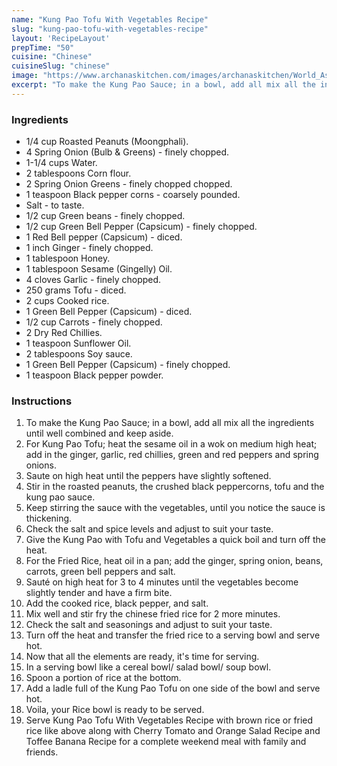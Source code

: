 ---
name: "Kung Pao Tofu With Vegetables Recipe"
slug: "kung-pao-tofu-with-vegetables-recipe"
layout: 'RecipeLayout'
prepTime: "50"
cuisine: "Chinese"
cuisineSlug: "chinese"
image: "https://www.archanaskitchen.com/images/archanaskitchen/World_Asian/Kung_Pao_Tofu_Recipe_Chinese_Asian_Vegetarian_Pumpkin_Peppers-1.jpg"
excerpt: "To make the Kung Pao Sauce; in a bowl, add all mix all the ingredients until well combined and keep aside"
---

### Ingredients

- 1/4 cup Roasted Peanuts (Moongphali).
- 4 Spring Onion (Bulb & Greens) - finely chopped.
- 1-1/4 cups Water.
- 2 tablespoons Corn flour.
- 2 Spring Onion Greens - finely chopped chopped.
- 1 teaspoon Black pepper corns - coarsely pounded.
- Salt - to taste.
- 1/2 cup Green beans - finely chopped.
- 1/2 cup Green Bell Pepper (Capsicum) - finely chopped.
- 1 Red Bell pepper (Capsicum) - diced.
- 1 inch Ginger - finely chopped.
- 1 tablespoon Honey.
- 1 tablespoon Sesame (Gingelly) Oil.
- 4 cloves Garlic - finely chopped.
- 250 grams Tofu - diced.
- 2 cups Cooked rice.
- 1 Green Bell Pepper (Capsicum) - diced.
- 1/2 cup Carrots - finely chopped.
- 2 Dry Red Chillies.
- 1 teaspoon Sunflower Oil.
- 2 tablespoons Soy sauce.
- 1 Green Bell Pepper (Capsicum) - finely chopped.
- 1 teaspoon Black pepper powder.

### Instructions

1. To make the Kung Pao Sauce; in a bowl, add all mix all the ingredients until well combined and keep aside.
1. For Kung Pao Tofu; heat the sesame oil in a wok on medium high heat; add in the ginger, garlic, red chillies, green and red peppers and spring onions.
1. Saute on high heat until the peppers have slightly softened.
1. Stir in the roasted peanuts, the crushed black peppercorns, tofu and the kung pao sauce.
1. Keep stirring the sauce with the vegetables, until you notice the sauce is thickening.
1. Check the salt and spice levels and adjust to suit your taste.
1. Give the Kung Pao with Tofu and Vegetables a quick boil and turn off the heat.
1. For the Fried Rice, heat oil in a pan; add the ginger, spring onion, beans, carrots, green bell peppers and salt.
1. Sauté on high heat for 3 to 4 minutes until the vegetables become slightly tender and have a firm bite.
1. Add the cooked rice, black pepper, and salt.
1. Mix well and stir fry the chinese fried rice for 2 more minutes.
1. Check the salt and seasonings and adjust to suit your taste.
1. Turn off the heat and transfer the fried rice to a serving bowl and serve hot.
1. Now that all the elements are ready, it's time for serving.
1. In a serving bowl like a cereal bowl/ salad bowl/ soup bowl.
1. Spoon a portion of rice at the bottom.
1.  Add a ladle full of the Kung Pao Tofu on one side of the bowl and serve hot.
1. Voila, your Rice bowl is ready to be served.
1. Serve Kung Pao Tofu With Vegetables Recipe with brown rice or fried rice like above along with Cherry Tomato and Orange Salad Recipe and Toffee Banana Recipe for a complete weekend meal with family and friends.
